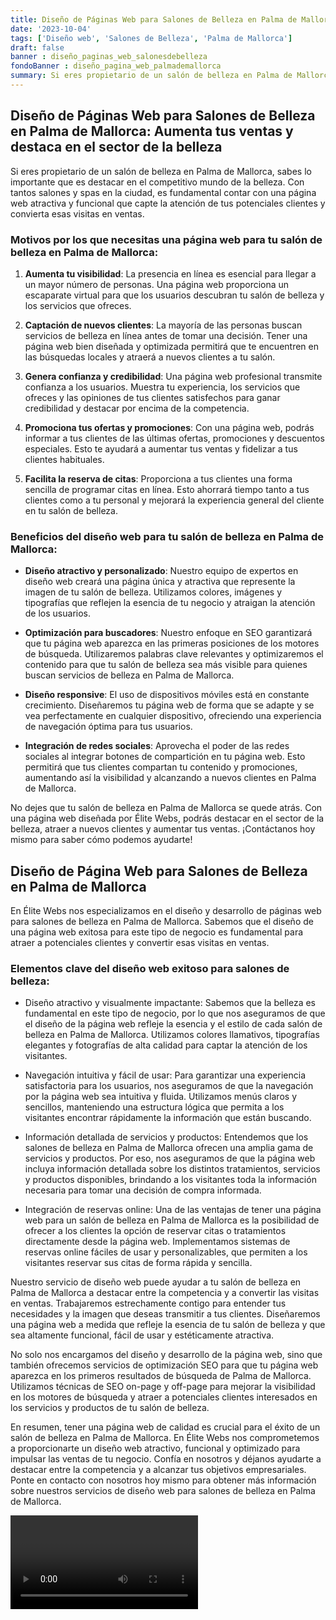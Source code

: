 ```yaml
---
title: Diseño de Páginas Web para Salones de Belleza en Palma de Mallorca
date: '2023-10-04'
tags: ['Diseño web', 'Salones de Belleza', 'Palma de Mallorca']
draft: false
banner : diseño_paginas_web_salonesdebelleza
fondoBanner : diseño_pagina_web_palmademallorca
summary: Si eres propietario de un salón de belleza en Palma de Mallorca, sabes lo importante que es destacar en el competitivo mundo de la belleza. Con tantos salones y spas en la ciudad, es fundamental contar con una página web atractiva y funcional que capte la atención de tus potenciales clientes y convierta esas visitas en ventas.
---
```


## Diseño de Páginas Web para Salones de Belleza en Palma de Mallorca: Aumenta tus ventas y destaca en el sector de la belleza

Si eres propietario de un salón de belleza en Palma de Mallorca, sabes lo importante que es destacar en el competitivo mundo de la belleza. Con tantos salones y spas en la ciudad, es fundamental contar con una página web atractiva y funcional que capte la atención de tus potenciales clientes y convierta esas visitas en ventas.

### Motivos por los que necesitas una página web para tu salón de belleza en Palma de Mallorca:

1. **Aumenta tu visibilidad**: La presencia en línea es esencial para llegar a un mayor número de personas. Una página web proporciona un escaparate virtual para que los usuarios descubran tu salón de belleza y los servicios que ofreces.

2. **Captación de nuevos clientes**: La mayoría de las personas buscan servicios de belleza en línea antes de tomar una decisión. Tener una página web bien diseñada y optimizada permitirá que te encuentren en las búsquedas locales y atraerá a nuevos clientes a tu salón.

3. **Genera confianza y credibilidad**: Una página web profesional transmite confianza a los usuarios. Muestra tu experiencia, los servicios que ofreces y las opiniones de tus clientes satisfechos para ganar credibilidad y destacar por encima de la competencia.

4. **Promociona tus ofertas y promociones**: Con una página web, podrás informar a tus clientes de las últimas ofertas, promociones y descuentos especiales. Esto te ayudará a aumentar tus ventas y fidelizar a tus clientes habituales.

5. **Facilita la reserva de citas**: Proporciona a tus clientes una forma sencilla de programar citas en línea. Esto ahorrará tiempo tanto a tus clientes como a tu personal y mejorará la experiencia general del cliente en tu salón de belleza.

### Beneficios del diseño web para tu salón de belleza en Palma de Mallorca:

- **Diseño atractivo y personalizado**: Nuestro equipo de expertos en diseño web creará una página única y atractiva que represente la imagen de tu salón de belleza. Utilizamos colores, imágenes y tipografías que reflejen la esencia de tu negocio y atraigan la atención de los usuarios.

- **Optimización para buscadores**: Nuestro enfoque en SEO garantizará que tu página web aparezca en las primeras posiciones de los motores de búsqueda. Utilizaremos palabras clave relevantes y optimizaremos el contenido para que tu salón de belleza sea más visible para quienes buscan servicios de belleza en Palma de Mallorca.

- **Diseño responsive**: El uso de dispositivos móviles está en constante crecimiento. Diseñaremos tu página web de forma que se adapte y se vea perfectamente en cualquier dispositivo, ofreciendo una experiencia de navegación óptima para tus usuarios.

- **Integración de redes sociales**: Aprovecha el poder de las redes sociales al integrar botones de compartición en tu página web. Esto permitirá que tus clientes compartan tu contenido y promociones, aumentando así la visibilidad y alcanzando a nuevos clientes en Palma de Mallorca.

No dejes que tu salón de belleza en Palma de Mallorca se quede atrás. Con una página web diseñada por Élite Webs, podrás destacar en el sector de la belleza, atraer a nuevos clientes y aumentar tus ventas. ¡Contáctanos hoy mismo para saber cómo podemos ayudarte!

<GifSeo />

<Cta />

## Diseño de Página Web para Salones de Belleza en Palma de Mallorca

En Élite Webs nos especializamos en el diseño y desarrollo de páginas web para salones de belleza en Palma de Mallorca. Sabemos que el diseño de una página web exitosa para este tipo de negocio es fundamental para atraer a potenciales clientes y convertir esas visitas en ventas.

### Elementos clave del diseño web exitoso para salones de belleza:

- Diseño atractivo y visualmente impactante: Sabemos que la belleza es fundamental en este tipo de negocio, por lo que nos aseguramos de que el diseño de la página web refleje la esencia y el estilo de cada salón de belleza en Palma de Mallorca. Utilizamos colores llamativos, tipografías elegantes y fotografías de alta calidad para captar la atención de los visitantes.

- Navegación intuitiva y fácil de usar: Para garantizar una experiencia satisfactoria para los usuarios, nos aseguramos de que la navegación por la página web sea intuitiva y fluida. Utilizamos menús claros y sencillos, manteniendo una estructura lógica que permita a los visitantes encontrar rápidamente la información que están buscando.

- Información detallada de servicios y productos: Entendemos que los salones de belleza en Palma de Mallorca ofrecen una amplia gama de servicios y productos. Por eso, nos aseguramos de que la página web incluya información detallada sobre los distintos tratamientos, servicios y productos disponibles, brindando a los visitantes toda la información necesaria para tomar una decisión de compra informada.

- Integración de reservas online: Una de las ventajas de tener una página web para un salón de belleza en Palma de Mallorca es la posibilidad de ofrecer a los clientes la opción de reservar citas o tratamientos directamente desde la página web. Implementamos sistemas de reservas online fáciles de usar y personalizables, que permiten a los visitantes reservar sus citas de forma rápida y sencilla.

Nuestro servicio de diseño web puede ayudar a tu salón de belleza en Palma de Mallorca a destacar entre la competencia y a convertir las visitas en ventas. Trabajaremos estrechamente contigo para entender tus necesidades y la imagen que deseas transmitir a tus clientes. Diseñaremos una página web a medida que refleje la esencia de tu salón de belleza y que sea altamente funcional, fácil de usar y estéticamente atractiva.

No solo nos encargamos del diseño y desarrollo de la página web, sino que también ofrecemos servicios de optimización SEO para que tu página web aparezca en los primeros resultados de búsqueda de Palma de Mallorca. Utilizamos técnicas de SEO on-page y off-page para mejorar la visibilidad en los motores de búsqueda y atraer a potenciales clientes interesados en los servicios y productos de tu salón de belleza.

En resumen, tener una página web de calidad es crucial para el éxito de un salón de belleza en Palma de Mallorca. En Élite Webs nos comprometemos a proporcionarte un diseño web atractivo, funcional y optimizado para impulsar las ventas de tu negocio. Confía en nosotros y déjanos ayudarte a destacar entre la competencia y a alcanzar tus objetivos empresariales. Ponte en contacto con nosotros hoy mismo para obtener más información sobre nuestros servicios de diseño web para salones de belleza en Palma de Mallorca.

<Video />

<CtaBot job='Salones de Belleza' city='Palma de Mallorca'/>

<Gmaps query='Palma de Mallorca+españa+maps' />